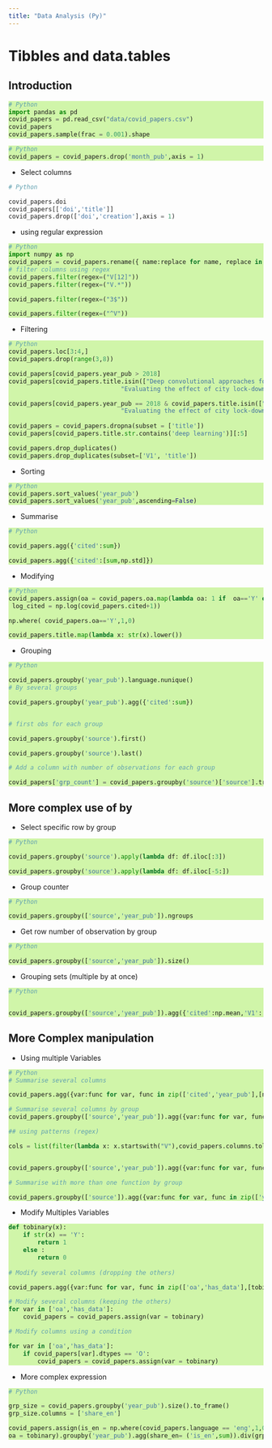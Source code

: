 ```yaml
---
title: "Data Analysis (Py)"
---
```


<style>
div.python pre { background-color: #d0f5a9; }
</style>

<style>
div.r pre { background-color: #dfdddf; }
</style>

# Tibbles and data.tables
## Introduction

<div class = "python">

```python
# Python
import pandas as pd
covid_papers = pd.read_csv("data/covid_papers.csv")
covid_papers
covid_papers.sample(frac = 0.001).shape

```

```python
# Python
covid_papers = covid_papers.drop('month_pub',axis = 1)

```

</div>


- Select columns
<div class = "python">

```python
# Python

covid_papers.doi
covid_papers[['doi','title']]
covid_papers.drop(['doi','creation'],axis = 1)

```

</div>

 - using regular expression
 


<div class = "python">

```python
# Python
import numpy as np
covid_papers = covid_papers.rename({ name:replace for name, replace in zip(list(covid_papers.columns[:4]),'V'+np.char.array(['1','2','3']))},axis = 1)
# filter columns using regex
covid_papers.filter(regex=("V[12]"))
covid_papers.filter(regex=("V.*"))

covid_papers.filter(regex=("3$"))

covid_papers.filter(regex=("^V"))
```


</div>

- Filtering


<div class = "python">

```python
# Python
covid_papers.loc[3:4,]
covid_papers.drop(range(3,8))

covid_papers[covid_papers.year_pub > 2018]
covid_papers[covid_papers.title.isin(["Deep convolutional approaches for the analysis of Covid-19 using chest X-Ray images from portable devices",
                               "Evaluating the effect of city lock-down on controlling COVID-19 propagation through deep learning and network science models."])]

covid_papers[covid_papers.year_pub == 2018 & covid_papers.title.isin(["Deep convolutional approaches for the analysis of Covid-19 using chest X-Ray images from portable devices",
                               "Evaluating the effect of city lock-down on controlling COVID-19 propagation through deep learning and network science models."])]
                               
covid_papers = covid_papers.dropna(subset = ['title'])
covid_papers[covid_papers.title.str.contains('deep learning')][:5]

covid_papers.drop_duplicates()
covid_papers.drop_duplicates(subset=['V1', 'title'])
```

</div>
- Sorting



<div class = "python">

```python
# Python
covid_papers.sort_values('year_pub')
covid_papers.sort_values('year_pub',ascending=False)
```

</div>

- Summarise




<div class = "python">

```python
# Python

covid_papers.agg({'cited':sum})

covid_papers.agg({'cited':[sum,np.std]})
```

</div>

- Modifying



<div class = "python">

```python
# Python
covid_papers.assign(oa = covid_papers.oa.map(lambda oa: 1 if  oa=='Y' else 0),
 log_cited = np.log(covid_papers.cited+1))

np.where( covid_papers.oa=='Y',1,0) 

covid_papers.title.map(lambda x: str(x).lower())
```

</div>


- Grouping 


<div class = "python">

```python
# Python

covid_papers.groupby('year_pub').language.nunique()
# By several groups

covid_papers.groupby('year_pub').agg({'cited':sum})


# first obs for each group 

covid_papers.groupby('source').first()

covid_papers.groupby('source').last()

# Add a column with number of observations for each group

covid_papers['grp_count'] = covid_papers.groupby('source')['source'].transform('count')
```

</div>


## More complex use of by


- Select specific row by group



<div class = "python">

```python
# Python

covid_papers.groupby('source').apply(lambda df: df.iloc[:3])

covid_papers.groupby('source').apply(lambda df: df.iloc[-5:])
```

</div>

- Group counter



<div class = "python">

```python
# Python

covid_papers.groupby(['source','year_pub']).ngroups
```

</div>

- Get row number of observation by group



<div class = "python">

```python
# Python

covid_papers.groupby(['source','year_pub']).size()
```

</div>

- Grouping sets (multiple by at once)



<div class = "python">

```python
# Python


covid_papers.groupby(['source','year_pub']).agg({'cited':np.mean,'V1':'count'})

```

</div>



## More Complex manipulation

- Using multiple Variables




<div class = "python">

```python
# Python
# Summarise several columns

covid_papers.agg({var:func for var, func in zip(['cited','year_pub'],[np.mean]*2)})

# Summarise several columns by group
covid_papers.groupby(['source','year_pub']).agg({var:func for var, func in zip(['cited','year_pub'],[np.mean]*2)})

## using patterns (regex)

cols = list(filter(lambda x: x.startswith("V"),covid_papers.columns.tolist()))


covid_papers.groupby(['source','year_pub']).agg({var:func for var, func in zip(cols,['count']*len(cols))})

# Summarise with more than one function by group

covid_papers.groupby(['source']).agg({var:func for var, func in zip(['year_pub','cited'],[np.mean,np.median]*len(cols))})


```

</div>

- Modify Multiples Variables



<div class = "python">

```python

def tobinary(x):
    if str(x) == 'Y':
        return 1
    else :
        return 0
        
# Modify several columns (dropping the others)

covid_papers.agg({var:func for var, func in zip(['oa','has_data'],[tobinary]*2)})

# Modify several columns (keeping the others)
for var in ['oa','has_data']:
    covid_papers = covid_papers.assign(var = tobinary)

# Modify columns using a condition

for var in ['oa','has_data']:
    if covid_papers[var].dtypes == 'O':
        covid_papers = covid_papers.assign(var = tobinary)


```

</div>


- More complex expression




<div class = "python">

```python
# Python

grp_size = covid_papers.groupby('year_pub').size().to_frame()
grp_size.columns = ['share_en']

covid_papers.assign(is_en = np.where(covid_papers.language == 'eng',1,0),
oa = tobinary).groupby('year_pub').agg(share_en= ('is_en',sum)).div(grp_size).sort_values('share_en')

```

</div>
